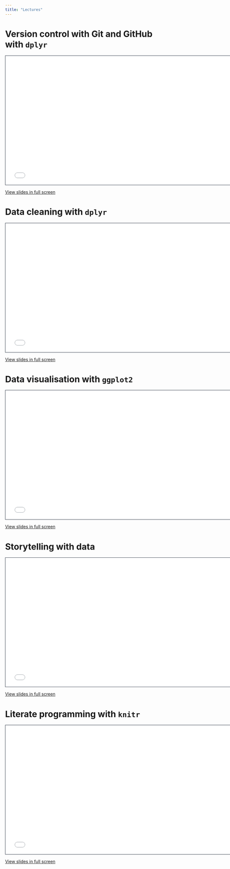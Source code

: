 ```yaml
---
title: "Lectures"
---
```


# Version control with Git and GitHub with `dplyr`

```{=html}
<iframe src="lecture-git-github.html" height="420" width="747" style="border: 1px solid #2e3846;"></iframe>
```

<a href='lecture-git-github.html' target="_blank">View slides in full screen</a>


# Data cleaning with `dplyr`

```{=html}
<iframe src="lecture-data-cleaning.html" height="420" width="747" style="border: 1px solid #2e3846;"></iframe>
```

<a href='lecture-data-cleaning.html' target="_blank">View slides in full screen</a>


# Data visualisation with `ggplot2`

```{=html}
<iframe src="lecture-data-vis.html" height="420" width="747" style="border: 1px solid #2e3846;"></iframe>
```

<a href='lecture-data-vis.html' target="_blank">View slides in full screen</a>

# Storytelling with data

```{=html}
<iframe src="lecture-storytelling.html" height="420" width="747" style="border: 1px solid #2e3846;"></iframe>
```

<a href='lecture-storytelling.html' target="_blank">View slides in full screen</a>


# Literate programming with `knitr` 

```{=html}
<iframe src="lecture-literate-programming.html" height="420" width="747" style="border: 1px solid #2e3846;"></iframe>
```

<a href='lecture-literate-programming.html' target="_blank">View slides in full screen</a>
